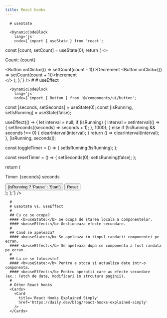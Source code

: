 ```yaml
---
title: React hooks
---
```



      # useState

      <DynamicCodeBlock
        lang='js'
        code={`import { useState } from 'react';


  const [count, setCount] = useState(0);
  return (
    <>
      <p>Count: {count}</p>
      <div className='flex gap-4'>
        <Button onClick={() => setCount(count - 1)}>Decrement</Button>
        <Button onClick={() => setCount(count + 1)}>Increment</Button>
      </div>
    </>
  );
};`}
      />
      #
            # useEffect

      <DynamicCodeBlock
        lang='js'
        code={`import { Button } from '@/components/ui/button';


  const [seconds, setSeconds] = useState(0);
  const [isRunning, setIsRunning] = useState(false);

useEffect(() => {
let interval = null;
if (isRunning) {
interval = setInterval(() => {
setSeconds((seconds) => seconds + 1);
}, 1000);
} else if (!isRunning && seconds !== 0) {
clearInterval(interval);
}
return () => clearInterval(interval);
}, [isRunning, seconds]);

const toggleTimer = () => {
setIsRunning(!isRunning);
};

const resetTimer = () => {
setSeconds(0);
setIsRunning(false);
};

return (

<div>
  <p>Timer: {seconds} seconds</p>
  <div className='flex gap-2'>
    <Button onClick={toggleTimer}>{isRunning ? 'Pause' : 'Start'}</Button>
    <Button onClick={resetTimer}>Reset</Button>
  </div>
</div>
); };`} />

      #
      # useState vs. useEffect
      #
      ## Cu ce se ocupa?
      #### <b>useState:</b> Se ocupa de starea locala a componentelor.
      #### <b>useEffect:</b> Gestioneaza efecte secundare.
      #
      ## Cand se apeleaza?
      #### <b>useState:</b> Se apeleaza in timpul randarii componentei pe ecran.
      #### <b>useEffect:</b> Se apeleaza dupa ce componenta a fost randata pe ecran.
      #
      ## La ce se foloseste?
      #### <b>useState:</b> Pentru a stoca si actualiza date intr-o componenta.
      #### <b>useEffect:</b> Pentru operatii care au efecte secundare (ex.: Fetch de date, modificari in strcutura paginii).
      #
      # Other React hooks
      <Cards>
        <Card
          title='React Hooks Explained Simply'
          href='https://daily.dev/blog/react-hooks-explained-simply'
        />
      </Cards>
